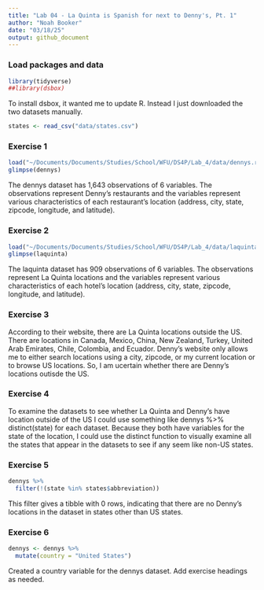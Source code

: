 ```yaml
---
title: "Lab 04 - La Quinta is Spanish for next to Denny's, Pt. 1"
author: "Noah Booker"
date: "03/18/25"
output: github_document
---
```


### Load packages and data

```r
library(tidyverse) 
##library(dsbox) 
```
To install dsbox, it wanted me to update R. Instead I just downloaded the two datasets manually.
```r
states <- read_csv("data/states.csv")
```

### Exercise 1

```r
load("~/Documents/Documents/Studies/School/WFU/DS4P/Lab_4/data/dennys.rda")
glimpse(dennys)
```

The dennys dataset has 1,643 observations of 6 variables. The observations represent Denny's restaurants and the variables represent various characteristics of each restaurant's location (address, city, state, zipcode, longitude, and latitude).


### Exercise 2
```r
load("~/Documents/Documents/Studies/School/WFU/DS4P/Lab_4/data/laquinta.rda")
glimpse(laquinta)
```

The laquinta dataset has 909 observations of 6 variables. The observations represent La Quinta locations and the variables represent various characteristics of each hotel's location (address, city, state, zipcode, longitude, and latitude).


### Exercise 3
According to their website, there are La Quinta locations outside the US. There are locations in Canada, Mexico, China, New Zealand, Turkey, United Arab Emirates, Chile, Colombia, and Ecuador.
Denny's website only allows me to either search locations using a city, zipcode, or my current location or to browse US locations. So, I am ucertain whether there are Denny's locations outisde the US.

### Exercise 4
To examine the datasets to see whether La Quinta and Denny's have location outside of the US I could use something like dennys %>% distinct(state) for each dataset. Because they both have variables for the state of the location, I could use the distinct function to visually examine all the states that appear in the datasets to see if any seem like non-US states.

### Exercise 5
```r
dennys %>%
  filter(!(state %in% states$abbreviation))
```
This filter gives a tibble with 0 rows, indicating that there are no Denny's locations in the dataset in states other than US states.

### Exercise 6
```r
dennys <- dennys %>% 
  mutate(country = "United States")
```
Created a country variable for the dennys dataset.
Add exercise headings as needed.

